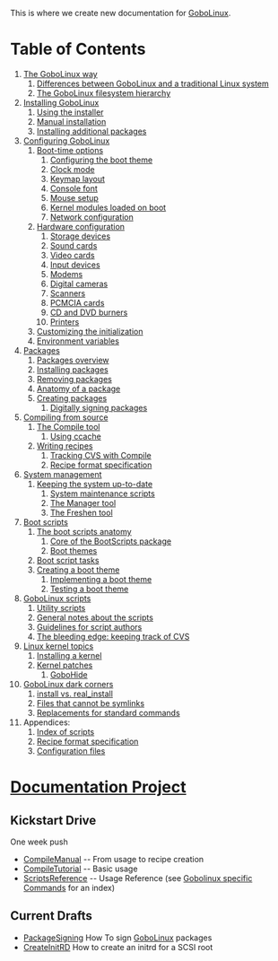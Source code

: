 This is where we create new documentation for [[GoboLinux]].

=  Table of Contents =

# [[The GoboLinux way]]
## [[Differences between GoboLinux and a traditional Linux system]]
## [[The GoboLinux filesystem hierarchy]]
# [[Installing GoboLinux]]
## [[Using the installer]]
## [[Manual installation]]
## [[Installing additional packages]]
# [[Configuring GoboLinux]]
## [[Boot-time options]]
### [[Configuring the boot theme]]
### [[Clock mode]]
### [[Keymap layout]]
### [[Console font]]
### [[Mouse setup]]
### [[Kernel modules loaded on boot]]
### [[Network configuration]]
## [[Hardware configuration]]
### [[Storage devices]]
### [[Sound cards]]
### [[Video cards]]
### [[Input devices]]
### [[Modems]]
### [[Digital cameras]]
### [[Scanners]]
### [[PCMCIA cards]]
### [[CD and DVD burners]]
### [[Printers]]
## [[Customizing the initialization]]
## [[Environment variables]]
# [[Packages]]
## [[Packages overview]]
## [[Installing packages]]
## [[Removing packages]]
## [[Anatomy of a package]]
## [[Creating packages]]
### [[Digitally signing packages]]
# [[Compiling from source]]
## [[Compile | The Compile tool]]
### [[Using ccache | Using ccache]]
## [[Writing recipes]]
### [[Tracking CVS with Compile]]
### [[Recipe format specification]]
# [[System management]]
## [[Keeping the system up-to-date]]
### [[System maintenance scripts]]
### [[Manager | The Manager tool]]
### [[Freshen | The Freshen tool]]
# [[Boot scripts]]
## [[The boot scripts anatomy]]
### [[Core of the BootScripts package]]
### [[Boot themes]]
## [[Boot script tasks]]
## [[Creating a boot theme]]
### [[Implementing a boot theme]]
### [[Testing a boot theme]]
# [[GoboLinux scripts]]
## [[Utility scripts]]
## [[General notes about the scripts]]
## [[Guidelines for script authors]]
## [[The bleeding edge: keeping track of CVS]]
# [[Linux kernel topics]]
## [[Installing a kernel]]
## [[Kernel patches]]
### [[GoboHide]]
# [[GoboLinux dark corners]]
## [[install vs. real_install]]
## [[Files that cannot be symlinks]]
## [[Replacements for standard commands]]
#Appendices:
## [[Index of scripts]]
## [[Recipe format specification]]
## [[Configuration files]]

=[[GoboLinux Documentation Project|Documentation Project]]=
==  Kickstart Drive ==
One week push

*[[CompileManual]] -- From usage to recipe creation
*[[CompileTutorial]] -- Basic usage
*[[ScriptsReference]] -- Usage Reference (see [[Gobolinux specific Commands]] for an index)

==  Current Drafts ==

*[[PackageSigning]]  How To sign [[GoboLinux]] packages
*[[CreateInitRD]] How to create an initrd for a SCSI root

{{Handbook}}